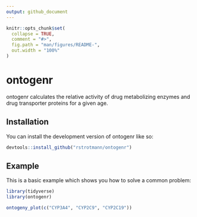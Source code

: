 ```yaml
---
output: github_document
---
```


<!-- README.md is generated from README.Rmd. Please edit that file -->

```r
knitr::opts_chunk$set(
  collapse = TRUE,
  comment = "#>",
  fig.path = "man/figures/README-",
  out.width = "100%"
)
```

# ontogenr

<!-- badges: start -->
<!-- badges: end -->

ontogenr calculates the relative activity of drug metabolizing enzymes and
drug transporter proteins for a given age.

## Installation

You can install the development version of ontogenr like so:

``` r
devtools::install_github("rstrotmann/ontogenr")
```

## Example

This is a basic example which shows you how to solve a common problem:

```r
library(tidyverse)
library(ontogenr)

ontogeny_plot(c("CYP3A4", "CYP2C9", "CYP2C19"))
```

